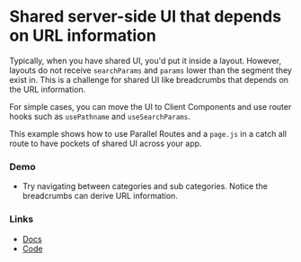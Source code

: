 # Shared server-side UI that depends on URL information

Typically, when you have shared UI, you'd put it inside a layout. However, layouts do not receive `searchParams` and `params` lower than the segment they exist in. This is a challenge for shared UI like breadcrumbs that depends on the URL information.

For simple cases, you can move the UI to Client Components and use router hooks such as `usePathname` and `useSearchParams`.

This example shows how to use Parallel Routes and a `page.js` in a catch all route to have pockets of shared UI across your app.

### Demo

- Try navigating between categories and sub categories. Notice the breadcrumbs can derive URL information.

### Links

- [Docs](https://nextjs.org/docs/app/building-your-application/routing/parallel-routes)
- [Code](https://github.com/vercel/next-app-router-playground/tree/main/app/patterns/breadcrumbs)
